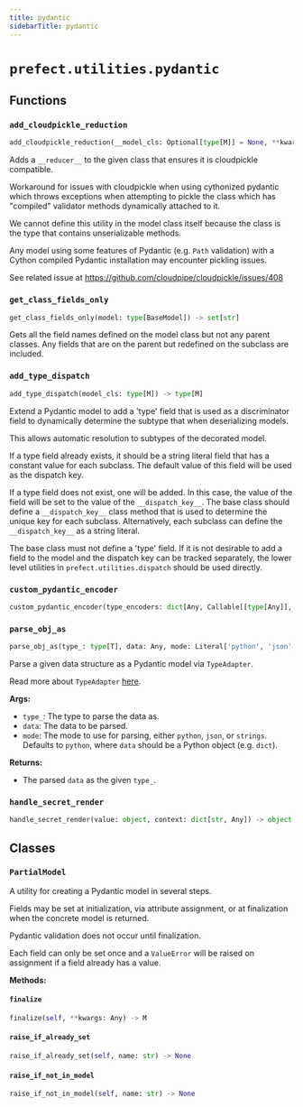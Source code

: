 ```yaml
---
title: pydantic
sidebarTitle: pydantic
---
```


# `prefect.utilities.pydantic`

## Functions

### `add_cloudpickle_reduction` <sup><a href="https://github.com/PrefectHQ/prefect/blob/main/src/prefect/utilities/pydantic.py#L66" target="_blank"><Icon icon="github" size="14" /></a></sup>

```python
add_cloudpickle_reduction(__model_cls: Optional[type[M]] = None, **kwargs: Any) -> Union[type[M], Callable[[type[M]], type[M]]]
```


Adds a `__reducer__` to the given class that ensures it is cloudpickle compatible.

Workaround for issues with cloudpickle when using cythonized pydantic which
throws exceptions when attempting to pickle the class which has "compiled"
validator methods dynamically attached to it.

We cannot define this utility in the model class itself because the class is the
type that contains unserializable methods.

Any model using some features of Pydantic (e.g. `Path` validation) with a Cython
compiled Pydantic installation may encounter pickling issues.

See related issue at https://github.com/cloudpipe/cloudpickle/issues/408


### `get_class_fields_only` <sup><a href="https://github.com/PrefectHQ/prefect/blob/main/src/prefect/utilities/pydantic.py#L95" target="_blank"><Icon icon="github" size="14" /></a></sup>

```python
get_class_fields_only(model: type[BaseModel]) -> set[str]
```


Gets all the field names defined on the model class but not any parent classes.
Any fields that are on the parent but redefined on the subclass are included.


### `add_type_dispatch` <sup><a href="https://github.com/PrefectHQ/prefect/blob/main/src/prefect/utilities/pydantic.py#L112" target="_blank"><Icon icon="github" size="14" /></a></sup>

```python
add_type_dispatch(model_cls: type[M]) -> type[M]
```


Extend a Pydantic model to add a 'type' field that is used as a discriminator field
to dynamically determine the subtype that when deserializing models.

This allows automatic resolution to subtypes of the decorated model.

If a type field already exists, it should be a string literal field that has a
constant value for each subclass. The default value of this field will be used as
the dispatch key.

If a type field does not exist, one will be added. In this case, the value of the
field will be set to the value of the `__dispatch_key__`. The base class should
define a `__dispatch_key__` class method that is used to determine the unique key
for each subclass. Alternatively, each subclass can define the `__dispatch_key__`
as a string literal.

The base class must not define a 'type' field. If it is not desirable to add a field
to the model and the dispatch key can be tracked separately, the lower level
utilities in `prefect.utilities.dispatch` should be used directly.


### `custom_pydantic_encoder` <sup><a href="https://github.com/PrefectHQ/prefect/blob/main/src/prefect/utilities/pydantic.py#L263" target="_blank"><Icon icon="github" size="14" /></a></sup>

```python
custom_pydantic_encoder(type_encoders: dict[Any, Callable[[type[Any]], Any]], obj: Any) -> Any
```

### `parse_obj_as` <sup><a href="https://github.com/PrefectHQ/prefect/blob/main/src/prefect/utilities/pydantic.py#L281" target="_blank"><Icon icon="github" size="14" /></a></sup>

```python
parse_obj_as(type_: type[T], data: Any, mode: Literal['python', 'json', 'strings'] = 'python') -> T
```


Parse a given data structure as a Pydantic model via `TypeAdapter`.

Read more about `TypeAdapter` [here](https://docs.pydantic.dev/latest/concepts/type_adapter/).

**Args:**
- `type_`: The type to parse the data as.
- `data`: The data to be parsed.
- `mode`: The mode to use for parsing, either `python`, `json`, or `strings`.
Defaults to `python`, where `data` should be a Python object (e.g. `dict`).

**Returns:**
- The parsed `data` as the given `type_`.


### `handle_secret_render` <sup><a href="https://github.com/PrefectHQ/prefect/blob/main/src/prefect/utilities/pydantic.py#L343" target="_blank"><Icon icon="github" size="14" /></a></sup>

```python
handle_secret_render(value: object, context: dict[str, Any]) -> object
```

## Classes

### `PartialModel` <sup><a href="https://github.com/PrefectHQ/prefect/blob/main/src/prefect/utilities/pydantic.py#L200" target="_blank"><Icon icon="github" size="14" /></a></sup>


A utility for creating a Pydantic model in several steps.

Fields may be set at initialization, via attribute assignment, or at finalization
when the concrete model is returned.

Pydantic validation does not occur until finalization.

Each field can only be set once and a `ValueError` will be raised on assignment if
a field already has a value.


**Methods:**

#### `finalize` <sup><a href="https://github.com/PrefectHQ/prefect/blob/main/src/prefect/utilities/pydantic.py#L234" target="_blank"><Icon icon="github" size="14" /></a></sup>

```python
finalize(self, **kwargs: Any) -> M
```

#### `raise_if_already_set` <sup><a href="https://github.com/PrefectHQ/prefect/blob/main/src/prefect/utilities/pydantic.py#L240" target="_blank"><Icon icon="github" size="14" /></a></sup>

```python
raise_if_already_set(self, name: str) -> None
```

#### `raise_if_not_in_model` <sup><a href="https://github.com/PrefectHQ/prefect/blob/main/src/prefect/utilities/pydantic.py#L244" target="_blank"><Icon icon="github" size="14" /></a></sup>

```python
raise_if_not_in_model(self, name: str) -> None
```
